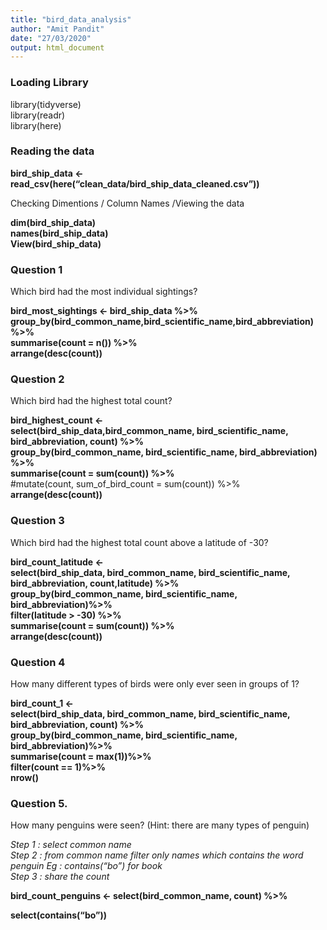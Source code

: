 ```yaml
---
title: "bird_data_analysis"
author: "Amit Pandit"
date: "27/03/2020"
output: html_document
---
```


### Loading Library

library(tidyverse)   
library(readr)  
library(here)  

### Reading the data

**bird_ship_data <- read_csv(here("clean_data/bird_ship_data_cleaned.csv"))**

Checking Dimentions / Column Names /Viewing the data

**dim(bird_ship_data)**  
**names(bird_ship_data)**  
**View(bird_ship_data)**  

### Question 1

Which bird had the most individual sightings?

**bird_most_sightings <- bird_ship_data %>%**  
  **group_by(bird_common_name,bird_scientific_name,bird_abbreviation) %>%**  
  **summarise(count = n()) %>%**  
  **arrange(desc(count))**
  
  
  
### Question 2  

Which bird had the highest total count? 

**bird_highest_count <-**   
  **select(bird_ship_data,bird_common_name, bird_scientific_name, bird_abbreviation, count) %>%**  
        **group_by(bird_common_name, bird_scientific_name, bird_abbreviation) %>%**  
        **summarise(count = sum(count)) %>%**    
          #mutate(count, sum_of_bird_count = sum(count)) %>%  
        **arrange(desc(count))**
        
    
        
### Question 3

Which bird had the highest total count above a latitude of -30?

**bird_count_latitude <-**  
  **select(bird_ship_data, bird_common_name, bird_scientific_name, bird_abbreviation, count,latitude) %>%**  
   **group_by(bird_common_name, bird_scientific_name, bird_abbreviation)%>%**  
   **filter(latitude > -30) %>%**  
   **summarise(count = sum(count)) %>%**  
   **arrange(desc(count))**
   
   

### Question 4

How many different types of birds were only ever seen in groups of 1?  

**bird_count_1 <- **  
  **select(bird_ship_data, bird_common_name, bird_scientific_name, bird_abbreviation, count) %>%**  
      **group_by(bird_common_name, bird_scientific_name, bird_abbreviation)%>%**  
      **summarise(count = max(1))%>%**  
      **filter(count == 1)%>%**  
      **nrow()**  

### Question 5.  

How many penguins were seen? (Hint: there are many types of penguin)


*Step 1 : select common name*  
*Step 2 : from common name filter only names which contains the word penguin Eg : contains("bo") for book*  
*Step 3 : share the count*  

**bird_count_penguins <- select(bird_common_name, count) %>%**  
  
  **select(contains("bo"))**
